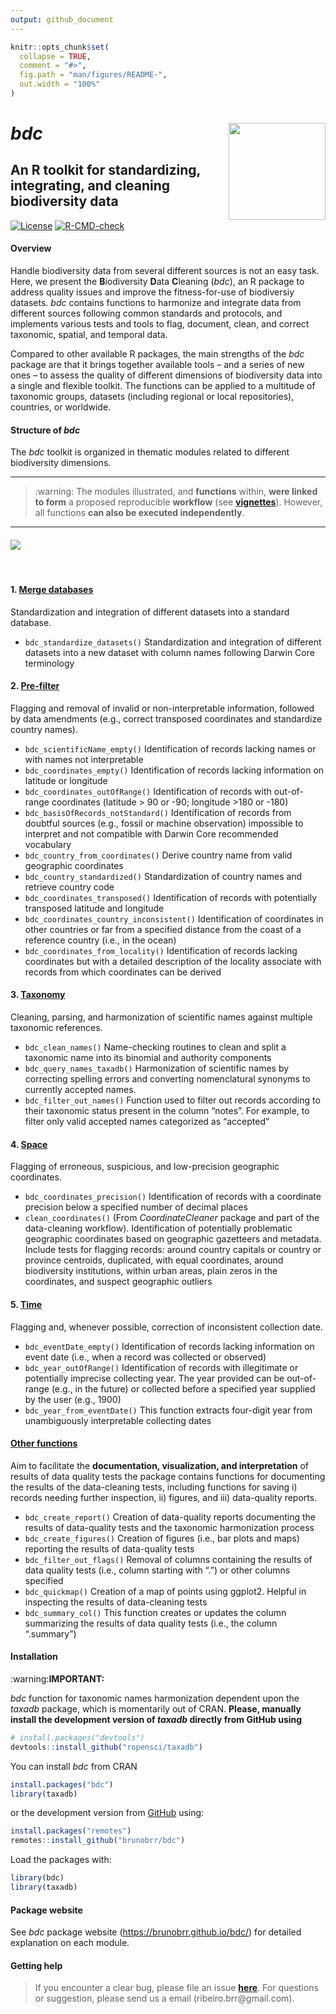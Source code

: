 ---
output: github_document
---

<!-- README.md is generated from README.Rmd. Please edit that file -->

```{r, include = FALSE}
knitr::opts_chunk$set(
  collapse = TRUE,
  comment = "#>",
  fig.path = "man/figures/README-",
  out.width = "100%"
)
```

# ***bdc*** <a href='https://github.com/brunobrr/bdc'><img src="https://raw.githubusercontent.com/brunobrr/bdc/master/man/figures/logo.png" align="right" width="155"/></a>

## **An R toolkit for standardizing, integrating, and cleaning biodiversity data**

<!-- badges: start -->

[![License](https://img.shields.io/badge/license-GPL%20(%3E=%203)-lightgrey.svg?style=flat)](http://www.gnu.org/licenses/gpl-3.0.html) [![R-CMD-check](https://github.com/brunobrr/bdc/actions/workflows/R-CMD-check.yaml/badge.svg)](https://github.com/brunobrr/bdc/actions/workflows/R-CMD-check.yaml)

<!-- badges: end -->

#### **Overview**

Handle biodiversity data from several different sources is not an easy task. Here, we present the **B**iodiversity **D**ata **C**leaning (*bdc*), an R package to address quality issues and improve the fitness-for-use of biodiversiy datasets. *bdc* contains functions to harmonize and integrate data from different sources following common standards and protocols, and implements various tests and tools to flag, document, clean, and correct taxonomic, spatial, and temporal data.

Compared to other available R packages, the main strengths of the *bdc* package are that it brings together available tools – and a series of new ones – to assess the quality of different dimensions of biodiversity data into a single and flexible toolkit. The functions can be applied to a multitude of taxonomic groups, datasets (including regional or local repositories), countries, or worldwide.

#### **Structure of *bdc***

The *bdc* toolkit is organized in thematic modules related to different biodiversity dimensions.

------------------------------------------------------------------------

> :warning: The modules illustrated, and **functions** within, **were linked to form** a proposed reproducible **workflow** (see [**vignettes**](https://brunobrr.github.io/bdc/)). However, all functions **can also be executed independently**.

------------------------------------------------------------------------

#### ![](https://raw.githubusercontent.com/brunobrr/bdc/master/inst/extdata/icon_vignettes/Figure1.png)

<br/>

#### 1. [**Merge databases**](https://brunobrr.github.io/bdc/articles/integrate_datasets.html)

Standardization and integration of different datasets into a standard database.

-   `bdc_standardize_datasets()` Standardization and integration of different datasets into a new dataset with column names following Darwin Core terminology

#### 2. [**Pre-filter**](https://brunobrr.github.io/bdc/articles/prefilter.html)

Flagging and removal of invalid or non-interpretable information, followed by data amendments (e.g., correct transposed coordinates and standardize country names).

-   `bdc_scientificName_empty()` Identification of records lacking names or with names not interpretable
-   `bdc_coordinates_empty()` Identification of records lacking information on latitude or longitude
-   `bdc_coordinates_outOfRange()` Identification of records with out-of-range coordinates (latitude \> 90 or -90; longitude \>180 or -180)
-   `bdc_basisOfRecords_notStandard()` Identification of records from doubtful sources (e.g., fossil or machine observation) impossible to interpret and not compatible with Darwin Core recommended vocabulary
-   `bdc_country_from_coordinates()` Derive country name from valid geographic coordinates
-   `bdc_country_standardized()` Standardization of country names and retrieve country code
-   `bdc_coordinates_transposed()` Identification of records with potentially transposed latitude and longitude
-   `bdc_coordinates_country_inconsistent()` Identification of coordinates in other countries or far from a specified distance from the coast of a reference country (i.e., in the ocean)
-   `bdc_coordinates_from_locality()` Identification of records lacking coordinates but with a detailed description of the locality associate with records from which coordinates can be derived

#### 3. [**Taxonomy**](https://brunobrr.github.io/bdc/articles/taxonomy.html)

Cleaning, parsing, and harmonization of scientific names against multiple taxonomic references.

-   `bdc_clean_names()` Name-checking routines to clean and split a taxonomic name into its binomial and authority components
-   `bdc_query_names_taxadb()` Harmonization of scientific names by correcting spelling errors and converting nomenclatural synonyms to currently accepted names.
-   `bdc_filter_out_names()` Function used to filter out records according to their taxonomic status present in the column "notes". For example, to filter only valid accepted names categorized as "accepted"

#### 4. [**Space**](https://brunobrr.github.io/bdc/articles/space.html)

Flagging of erroneous, suspicious, and low-precision geographic coordinates.

-   `bdc_coordinates_precision()` Identification of records with a coordinate precision below a specified number of decimal places
-   `clean_coordinates()` (From *CoordinateCleaner* package and part of the data-cleaning workflow). Identification of potentially problematic geographic coordinates based on geographic gazetteers and metadata. Include tests for flagging records: around country capitals or country or province centroids, duplicated, with equal coordinates, around biodiversity institutions, within urban areas, plain zeros in the coordinates, and suspect geographic outliers

#### 5. [**Time**](https://brunobrr.github.io/bdc/articles/time.html)

Flagging and, whenever possible, correction of inconsistent collection date.

-   `bdc_eventDate_empty()` Identification of records lacking information on event date (i.e., when a record was collected or observed)
-   `bdc_year_outOfRange()` Identification of records with illegitimate or potentially imprecise collecting year. The year provided can be out-of-range (e.g., in the future) or collected before a specified year supplied by the user (e.g., 1900)
-   `bdc_year_from_eventDate()` This function extracts four-digit year from unambiguously interpretable collecting dates

#### [**Other functions**](https://brunobrr.github.io/bdc/reference/index.html)

Aim to facilitate the **documentation, visualization, and interpretation** of results of data quality tests the package contains functions for documenting the results of the data-cleaning tests, including functions for saving i) records needing further inspection, ii) figures, and iii) data-quality reports.

-   `bdc_create_report()` Creation of data-quality reports documenting the results of data-quality tests and the taxonomic harmonization process
-   `bdc_create_figures()` Creation of figures (i.e., bar plots and maps) reporting the results of data-quality tests
-   `bdc_filter_out_flags()` Removal of columns containing the results of data quality tests (i.e., column starting with ".") or other columns specified
-   `bdc_quickmap()` Creation of a map of points using ggplot2. Helpful in inspecting the results of data-cleaning tests
-   `bdc_summary_col()` This function creates or updates the column summarizing the results of data quality tests (i.e., the column ".summary")

#### **Installation**

:warning:**IMPORTANT:**

*bdc* function for taxonomic names harmonization dependent upon the *taxadb* package, which is momentarily out of CRAN. **Please, manually install the development version of *taxadb* directly from GitHub using**

```{r eval=FALSE}
# install.packages("devtools")
devtools::install_github("ropensci/taxadb")
```

You can install *bdc* from CRAN

```{r eval=FALSE}
install.packages("bdc")
library(taxadb)
```

or the development version from [GitHub](https://github.com/brunobrr/bdc) using:

```{r, message=FALSE, warning=FALSE,echo=TRUE,eval=FALSE}
install.packages("remotes")
remotes::install_github("brunobrr/bdc")
```

Load the packages with:

```{r, message=FALSE, warning=FALSE,echo=TRUE,eval=TRUE}
library(bdc)
library(taxadb)
```

#### **Package website**

See *bdc* package website (<https://brunobrr.github.io/bdc/>) for detailed explanation on each module.

#### **Getting help**

> If you encounter a clear bug, please file an issue [**here**](https://github.com/brunobrr/bdc/issues). For questions or suggestion, please send us a email (ribeiro.brr\@gmail.com).
